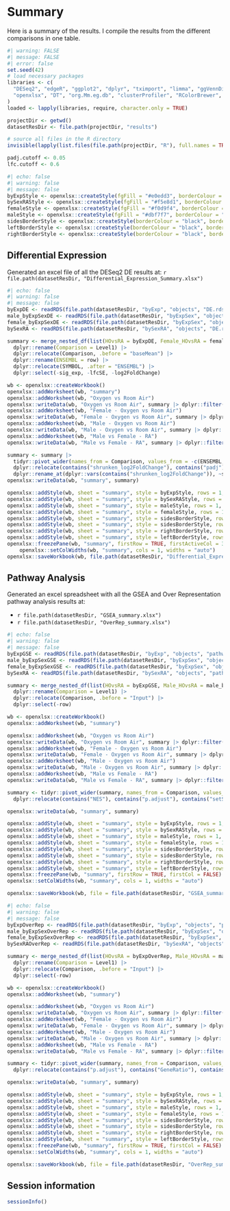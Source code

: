 # Summary

Here is a summary of the results. I compile the results from the different comparisons in one table.

```r
#| warning: FALSE
#| message: FALSE
#| error: false
set.seed(42)
# load necessary packages
libraries <- c(
  "DESeq2", "edgeR", "ggplot2", "dplyr", "tximport", "limma", "ggVennDiagram", "cowplot",
  "openxlsx", "DT", "org.Mm.eg.db", "clusterProfiler", "RColorBrewer", "pheatmap", "ReactomePA", "msigdbr"
)
loaded <- lapply(libraries, require, character.only = TRUE)

projectDir <- getwd()
datasetResDir <- file.path(projectDir, "results")

# source all files in the R directory
invisible(lapply(list.files(file.path(projectDir, "R"), full.names = TRUE), source))

padj.cutoff <- 0.05
lfc.cutoff <- 0.6
```

```r
#| echo: false
#| warning: false
#| message: false
byExpStyle <- openxlsx::createStyle(fgFill = "#e0edd3", borderColour = "black", border = c("left", "right"), textRotation = 45, textDecoration = "bold", fontSize = 14)
bySexRAStyle <- openxlsx::createStyle(fgFill = "#f5e8d1", borderColour = "black", border = c("left", "right"), textRotation = 45, textDecoration = "bold", fontSize = 14)
femaleStyle <- openxlsx::createStyle(fgFill = "#f0d9f4", borderColour = "black", border = c("left"), textRotation = 45, textDecoration = "bold", fontSize = 14)
maleStyle <- openxlsx::createStyle(fgFill = "#dbf7f7", borderColour = "black", border = c("right"), textRotation = 45, textDecoration = "bold", fontSize = 14)
sidesBorderStyle <- openxlsx::createStyle(borderColour = "black", border = c("left", "right"))
leftBorderStyle <- openxlsx::createStyle(borderColour = "black", border = c("left"))
rightBorderStyle <- openxlsx::createStyle(borderColour = "black", border = c("right"))
```

## Differential Expression

Generated an excel file of all the DESeq2 DE results at: `r file.path(datasetResDir, "Differential_Expression_Summary.xlsx")`

```r
#| echo: false
#| warning: false
#| message: false
byExpDE <- readRDS(file.path(datasetResDir, "byExp", "objects", "DE.rds"))$DESeq2 |> dplyr::filter(shrunken_sig_exp != "NO")
male_byExpSexDE <- readRDS(file.path(datasetResDir, "byExpSex", "objects", "Male_DE.rds"))$DESeq2 |> dplyr::filter(shrunken_sig_exp != "NO")
female_byExpSexDE <- readRDS(file.path(datasetResDir, "byExpSex", "objects", "Female_DE.rds"))$DESeq2 |> dplyr::filter(shrunken_sig_exp != "NO")
bySexRA <- readRDS(file.path(datasetResDir, "bySexRA", "objects", "DE.rds"))$DESeq2 |> dplyr::filter(shrunken_sig_exp != "NO")

summary <- merge_nested_df(list(HOvsRA = byExpDE, Female_HOvsRA = female_byExpSexDE, Male_HOvsRA = male_byExpSexDE, RA_MvsF = bySexRA)) |>
  dplyr::rename(Comparison = Level1) |>
  dplyr::relocate(Comparison, .before = "baseMean") |>
  dplyr::rename(ENSEMBL = row) |>
  dplyr::relocate(SYMBOL, .after = "ENSEMBL") |>
  dplyr::select(-sig_exp, -lfcSE, -log2FoldChange)

wb <- openxlsx::createWorkbook()
openxlsx::addWorksheet(wb, "summary")
openxlsx::addWorksheet(wb, "Oxygen vs Room Air")
openxlsx::writeData(wb, "Oxygen vs Room Air", summary |> dplyr::filter(Comparison == "HOvsRA") |> dplyr::select(-Comparison) |> dplyr::arrange(desc(shrunken_log2FoldChange)))
openxlsx::addWorksheet(wb, "Female - Oxygen vs Room Air")
openxlsx::writeData(wb, "Female - Oxygen vs Room Air", summary |> dplyr::filter(Comparison == "Female_HOvsRA") |> dplyr::select(-Comparison) |> dplyr::arrange(desc(shrunken_log2FoldChange)))
openxlsx::addWorksheet(wb, "Male - Oxygen vs Room Air")
openxlsx::writeData(wb, "Male - Oxygen vs Room Air", summary |> dplyr::filter(Comparison == "Male_HOvsRA") |> dplyr::select(-Comparison) |> dplyr::arrange(desc(shrunken_log2FoldChange)))
openxlsx::addWorksheet(wb, "Male vs Female - RA")
openxlsx::writeData(wb, "Male vs Female - RA", summary |> dplyr::filter(Comparison == "RA_MvsF") |> dplyr::select(-Comparison) |> dplyr::arrange(desc(shrunken_log2FoldChange)))

summary <- summary |> 
  tidyr::pivot_wider(names_from = Comparison, values_from = -c(ENSEMBL, SYMBOL, Comparison), names_glue = "{Comparison}_{.value}") |>
  dplyr::relocate(contains("shrunken_log2FoldChange"), contains("padj"), contains("shrunken_sig_exp"), contains("pvalue"), contains("stat"), contains("baseMean"), contains("shrunken_lfcSE"), .after = "SYMBOL") |>
  dplyr::rename_at(dplyr::vars(contains("shrunken_log2FoldChange")), ~stringr::str_replace_all(.x, "shrunken_log2FoldChange", "log2FC"))
openxlsx::writeData(wb, "summary", summary)

openxlsx::addStyle(wb, sheet = "summary", style = byExpStyle, rows = 1, cols = grep("HOvsRA_", colnames(summary)), gridExpand = TRUE)
openxlsx::addStyle(wb, sheet = "summary", style = bySexRAStyle, rows = 1, cols = grep("RA_MvsF_", colnames(summary)), gridExpand = TRUE)
openxlsx::addStyle(wb, sheet = "summary", style = maleStyle, rows = 1, cols = grep("Male_HOvsRA_", colnames(summary)), gridExpand = TRUE)
openxlsx::addStyle(wb, sheet = "summary", style = femaleStyle, rows = 1, cols = grep("Female_HOvsRA_", colnames(summary)), gridExpand = TRUE)
openxlsx::addStyle(wb, sheet = "summary", style = sidesBorderStyle, rows = 2:(nrow(summary) + 1), cols = grep("HOvsRA_", colnames(summary)), gridExpand = TRUE)
openxlsx::addStyle(wb, sheet = "summary", style = sidesBorderStyle, rows = 2:(nrow(summary) + 1), cols = grep("RA_MvsF_", colnames(summary)), gridExpand = TRUE)
openxlsx::addStyle(wb, sheet = "summary", style = rightBorderStyle, rows = 2:(nrow(summary) + 1), cols = grep("Male_HOvsRA_", colnames(summary)), gridExpand = TRUE)
openxlsx::addStyle(wb, sheet = "summary", style = leftBorderStyle, rows = 2:(nrow(summary) + 1), cols = grep("Female_HOvsRA_", colnames(summary)), gridExpand = TRUE)
openxlsx::freezePane(wb, "summary", firstRow = TRUE, firstActiveCol = 3, firstCol = TRUE)
    openxlsx::setColWidths(wb, "summary", cols = 1, widths = "auto")
openxlsx::saveWorkbook(wb, file.path(datasetResDir, "Differential_Expression_Summary.xlsx"), overwrite = TRUE)
```

## Pathway Analysis

Generated an excel spreadsheet with all the GSEA and Over Representation pathway analysis results at:

- `r file.path(datasetResDir, "GSEA_summary.xlsx")`
- `r file.path(datasetResDir, "OverRep_summary.xlsx")`

```r
#| echo: false
#| warning: false
#| message: false
byExpGSE <- readRDS(file.path(datasetResDir, "byExp", "objects", "pathwayListGSE.rds"))$summary |> dplyr::select(-row)
male_byExpSexGSE <- readRDS(file.path(datasetResDir, "byExpSex", "objects", "Male_pathwayListGSE.rds"))$summary |> dplyr::select(-row)
female_byExpSexGSE <- readRDS(file.path(datasetResDir, "byExpSex", "objects", "Female_pathwayListGSE.rds"))$summary |> dplyr::select(-row)
bySexRA <- readRDS(file.path(datasetResDir, "bySexRA", "objects", "pathwayListGSE.rds"))$summary |> dplyr::select(-row)

summary <- merge_nested_df(list(HOvsRA = byExpGSE, Male_HOvsRA = male_byExpSexGSE, Female_HOvsRA = female_byExpSexGSE, RA_MvsF = bySexRA)) |>
  dplyr::rename(Comparison = Level1) |>
  dplyr::relocate(Comparison, .before = "Input") |>
  dplyr::select(-row)

wb <- openxlsx::createWorkbook()
openxlsx::addWorksheet(wb, "summary")

openxlsx::addWorksheet(wb, "Oxygen vs Room Air")
openxlsx::writeData(wb, "Oxygen vs Room Air", summary |> dplyr::filter(Comparison == "HOvsRA") |> dplyr::select(-Comparison) |> dplyr::arrange(desc(NES)))
openxlsx::addWorksheet(wb, "Female - Oxygen vs Room Air")
openxlsx::writeData(wb, "Female - Oxygen vs Room Air", summary |> dplyr::filter(Comparison == "Female_HOvsRA") |> dplyr::select(-Comparison) |> dplyr::arrange(desc(NES)))
openxlsx::addWorksheet(wb, "Male - Oxygen vs Room Air")
openxlsx::writeData(wb, "Male - Oxygen vs Room Air", summary |> dplyr::filter(Comparison == "Male_HOvsRA") |> dplyr::select(-Comparison) |> dplyr::arrange(desc(NES)))
openxlsx::addWorksheet(wb, "Male vs Female - RA")
openxlsx::writeData(wb, "Male vs Female - RA", summary |> dplyr::filter(Comparison == "RA_MvsF") |> dplyr::select(-Comparison) |> dplyr::arrange(desc(NES)))

summary <- tidyr::pivot_wider(summary, names_from = Comparison, values_from = -c("DB", "Comparison", "Input", "ID", "Description"), names_glue = "{Comparison}_{.value}") |>
  dplyr::relocate(contains("NES"), contains("p.adjust"), contains("setSize"), contains("core_enrichment"), .after = "Description") 

openxlsx::writeData(wb, "summary", summary)

openxlsx::addStyle(wb, sheet = "summary", style = byExpStyle, rows = 1, cols = grep("HOvsRA_", colnames(summary)), gridExpand = TRUE)
openxlsx::addStyle(wb, sheet = "summary", style = bySexRAStyle, rows = 1, cols = grep("RA_MvsF_", colnames(summary)), gridExpand = TRUE)
openxlsx::addStyle(wb, sheet = "summary", style = maleStyle, rows = 1, cols = grep("Male_HOvsRA_", colnames(summary)), gridExpand = TRUE)
openxlsx::addStyle(wb, sheet = "summary", style = femaleStyle, rows = 1, cols = grep("Female_HOvsRA_", colnames(summary)), gridExpand = TRUE)
openxlsx::addStyle(wb, sheet = "summary", style = sidesBorderStyle, rows = 2:(nrow(summary) + 1), cols = grep("HOvsRA_", colnames(summary)), gridExpand = TRUE)
openxlsx::addStyle(wb, sheet = "summary", style = sidesBorderStyle, rows = 2:(nrow(summary) + 1), cols = grep("RA_MvsF_", colnames(summary)), gridExpand = TRUE)
openxlsx::addStyle(wb, sheet = "summary", style = rightBorderStyle, rows = 2:(nrow(summary) + 1), cols = grep("Male_HOvsRA_", colnames(summary)), gridExpand = TRUE)
openxlsx::addStyle(wb, sheet = "summary", style = leftBorderStyle, rows = 2:(nrow(summary) + 1), cols = grep("Female_HOvsRA_", colnames(summary)), gridExpand = TRUE)
openxlsx::freezePane(wb, "summary", firstRow = TRUE, firstCol = FALSE)
openxlsx::setColWidths(wb, "summary", cols = 1, widths = "auto")

openxlsx::saveWorkbook(wb, file = file.path(datasetResDir, "GSEA_summary.xlsx"), overwrite = TRUE)
```

```r
#| echo: false
#| warning: false
#| message: false
byExpOverRep <- readRDS(file.path(datasetResDir, "byExp", "objects", "pathwayListOverRep.rds"))$summary |> dplyr::select(-row)
male_byExpSexOverRep <- readRDS(file.path(datasetResDir, "byExpSex", "objects", "Male_pathwayListOverRep.rds"))$summary |> dplyr::select(-row)
female_byExpSexOverRep <- readRDS(file.path(datasetResDir, "byExpSex", "objects", "Female_pathwayListOverRep.rds"))$summary |> dplyr::select(-row)
bySexRAOverRep <- readRDS(file.path(datasetResDir, "bySexRA", "objects", "pathwayListOverRep.rds"))$summary |> dplyr::select(-row)

summary <- merge_nested_df(list(HOvsRA = byExpOverRep, Male_HOvsRA = male_byExpSexOverRep, Female_HOvsRA = female_byExpSexOverRep, RA_MvsF = bySexRAOverRep)) |>
  dplyr::rename(Comparison = Level1) |>
  dplyr::relocate(Comparison, .before = "Input") |>
  dplyr::select(-row)

wb <- openxlsx::createWorkbook()
openxlsx::addWorksheet(wb, "summary")

openxlsx::addWorksheet(wb, "Oxygen vs Room Air")
openxlsx::writeData(wb, "Oxygen vs Room Air", summary |> dplyr::filter(Comparison == "HOvsRA") |> dplyr::select(-Comparison) |> dplyr::arrange(p.adjust))
openxlsx::addWorksheet(wb, "Female - Oxygen vs Room Air")
openxlsx::writeData(wb, "Female - Oxygen vs Room Air", summary |> dplyr::filter(Comparison == "Female_HOvsRA") |> dplyr::select(-Comparison) |> dplyr::arrange(p.adjust))
openxlsx::addWorksheet(wb, "Male - Oxygen vs Room Air")
openxlsx::writeData(wb, "Male - Oxygen vs Room Air", summary |> dplyr::filter(Comparison == "Male_HOvsRA") |> dplyr::select(-Comparison) |> dplyr::arrange(p.adjust))
openxlsx::addWorksheet(wb, "Male vs Female - RA")
openxlsx::writeData(wb, "Male vs Female - RA", summary |> dplyr::filter(Comparison == "RA_MvsF") |> dplyr::select(-Comparison) |> dplyr::arrange(p.adjust))

summary <- tidyr::pivot_wider(summary, names_from = Comparison, values_from = -c("DB", "Comparison", "Input", "ID", "Description"), names_glue = "{Comparison}_{.value}") |>
  dplyr::relocate(contains("p.adjust"), contains("GeneRatio"), contains("geneID"), .after = "Description") 

openxlsx::writeData(wb, "summary", summary)

openxlsx::addStyle(wb, sheet = "summary", style = byExpStyle, rows = 1, cols = grep("HOvsRA_", colnames(summary)), gridExpand = TRUE)
openxlsx::addStyle(wb, sheet = "summary", style = bySexRAStyle, rows = 1, cols = grep("RA_MvsF_", colnames(summary)), gridExpand = TRUE)
openxlsx::addStyle(wb, sheet = "summary", style = maleStyle, rows = 1, cols = grep("Male_HOvsRA_", colnames(summary)), gridExpand = TRUE)
openxlsx::addStyle(wb, sheet = "summary", style = femaleStyle, rows = 1, cols = grep("Female_HOvsRA_", colnames(summary)), gridExpand = TRUE)
openxlsx::addStyle(wb, sheet = "summary", style = sidesBorderStyle, rows = 2:(nrow(summary) + 1), cols = grep("HOvsRA_", colnames(summary)), gridExpand = TRUE)
openxlsx::addStyle(wb, sheet = "summary", style = sidesBorderStyle, rows = 2:(nrow(summary) + 1), cols = grep("RA_MvsF_", colnames(summary)), gridExpand = TRUE)
openxlsx::addStyle(wb, sheet = "summary", style = rightBorderStyle, rows = 2:(nrow(summary) + 1), cols = grep("Male_HOvsRA_", colnames(summary)), gridExpand = TRUE)
openxlsx::addStyle(wb, sheet = "summary", style = leftBorderStyle, rows = 2:(nrow(summary) + 1), cols = grep("Female_HOvsRA_", colnames(summary)), gridExpand = TRUE)
openxlsx::freezePane(wb, "summary", firstRow = TRUE, firstCol = FALSE)
openxlsx::setColWidths(wb, "summary", cols = 1, widths = "auto")

openxlsx::saveWorkbook(wb, file = file.path(datasetResDir, "OverRep_summary.xlsx"), overwrite = TRUE)
```

::: {.callout-note collapse="true"}
## Session information
```r
sessionInfo()
```
:::